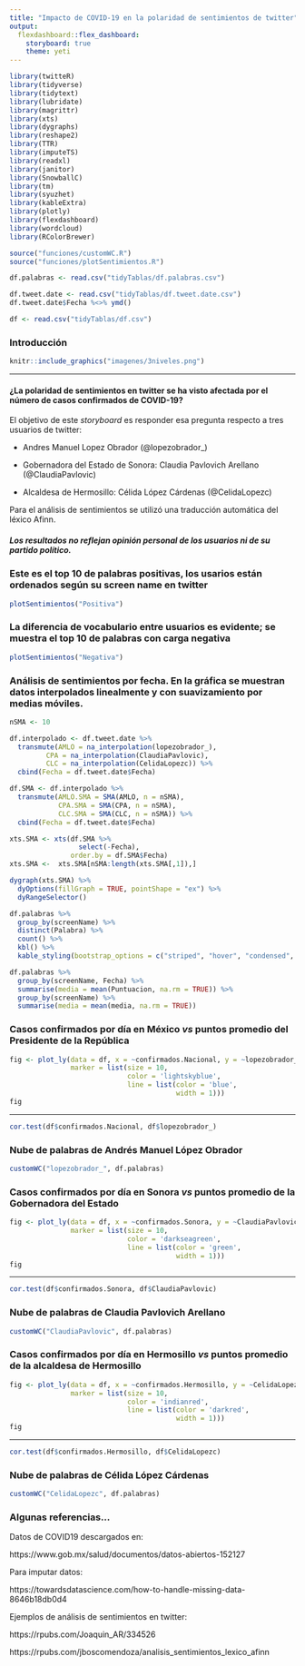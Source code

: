 ```yaml
---
title: "Impacto de COVID-19 en la polaridad de sentimientos de twitter"
output: 
  flexdashboard::flex_dashboard:
    storyboard: true
    theme: yeti
---
```


```r
library(twitteR)
library(tidyverse)
library(tidytext)
library(lubridate)
library(magrittr)
library(xts)
library(dygraphs)
library(reshape2)
library(TTR)
library(imputeTS)
library(readxl)
library(janitor)
library(SnowballC)
library(tm)
library(syuzhet)
library(kableExtra)
library(plotly)
library(flexdashboard)
library(wordcloud)
library(RColorBrewer)
```

```r
source("funciones/customWC.R")
source("funciones/plotSentimientos.R")

df.palabras <- read.csv("tidyTablas/df.palabras.csv")

df.tweet.date <- read.csv("tidyTablas/df.tweet.date.csv")
df.tweet.date$Fecha %<>% ymd()

df <- read.csv("tidyTablas/df.csv")
```

### Introducción {data-commentary-width=500}

```r
knitr::include_graphics("imagenes/3niveles.png")
```

***

#### ¿La polaridad de sentimientos en twitter se ha visto afectada por el número de casos confirmados de COVID-19?

El objetivo de este _storyboard_ es responder esa pregunta respecto a tres usuarios de twitter:

- Andres Manuel Lopez Obrador (@lopezobrador_)

- Gobernadora del Estado de Sonora: 
  Claudia Pavlovich Arellano (@ClaudiaPavlovic)

- Alcaldesa de Hermosillo: 
  Célida López Cárdenas (@CelidaLopezc)

Para el análisis de sentimientos se utilizó una traducción automática del léxico Afinn.



##### Los resultados no reflejan opinión personal de los usuarios ni de su partido político.

### Este es el top 10 de palabras positivas, los usarios están ordenados según su screen name en twitter

```r
plotSentimientos("Positiva")
```

### La diferencia de vocabulario entre usuarios es evidente; se muestra el top 10 de palabras con carga negativa

```r
plotSentimientos("Negativa")
```

### Análisis de sentimientos por fecha. En la gráfica se muestran datos interpolados linealmente y con suavizamiento por medias móviles.

```r
nSMA <- 10

df.interpolado <- df.tweet.date %>%
  transmute(AMLO = na_interpolation(lopezobrador_),
         CPA = na_interpolation(ClaudiaPavlovic),
         CLC = na_interpolation(CelidaLopezc)) %>%
  cbind(Fecha = df.tweet.date$Fecha)

df.SMA <- df.interpolado %>%
  transmute(AMLO.SMA = SMA(AMLO, n = nSMA),
            CPA.SMA = SMA(CPA, n = nSMA),
            CLC.SMA = SMA(CLC, n = nSMA)) %>%
  cbind(Fecha = df.tweet.date$Fecha) 

xts.SMA <- xts(df.SMA %>% 
                 select(-Fecha),
               order.by = df.SMA$Fecha)
xts.SMA <-  xts.SMA[nSMA:length(xts.SMA[,1]),]

dygraph(xts.SMA) %>%
  dyOptions(fillGraph = TRUE, pointShape = "ex") %>%
  dyRangeSelector()
```

```r
df.palabras %>% 
  group_by(screenName) %>% 
  distinct(Palabra) %>% 
  count() %>% 
  kbl() %>% 
  kable_styling(bootstrap_options = c("striped", "hover", "condensed", "responsive")) 
```

```r
df.palabras %>% 
  group_by(screenName, Fecha) %>% 
  summarise(media = mean(Puntuacion, na.rm = TRUE)) %>%
  group_by(screenName) %>%
  summarise(media = mean(media, na.rm = TRUE))
```

### Casos confirmados por día en México _vs_ puntos promedio del Presidente de la República {data-commentary-width=500}

```r
fig <- plot_ly(data = df, x = ~confirmados.Nacional, y = ~lopezobrador_,
               marker = list(size = 10,
                             color = 'lightskyblue',
                             line = list(color = 'blue',
                                         width = 1)))
fig
```

***

```r
cor.test(df$confirmados.Nacional, df$lopezobrador_)
```

### Nube de palabras de Andrés Manuel López Obrador

```r
customWC("lopezobrador_", df.palabras)
```

### Casos confirmados por día en Sonora _vs_ puntos promedio de la Gobernadora del Estado {data-commentary-width=500}

```r
fig <- plot_ly(data = df, x = ~confirmados.Sonora, y = ~ClaudiaPavlovic,
               marker = list(size = 10,
                             color = 'darkseagreen',
                             line = list(color = 'green',
                                         width = 1)))
fig
```

***

```r
cor.test(df$confirmados.Sonora, df$ClaudiaPavlovic)
```

### Nube de palabras de Claudia Pavlovich Arellano

```r
customWC("ClaudiaPavlovic", df.palabras)
```

### Casos confirmados por día en Hermosillo _vs_ puntos promedio de la alcaldesa de Hermosillo {data-commentary-width=500}

```r
fig <- plot_ly(data = df, x = ~confirmados.Hermosillo, y = ~CelidaLopezc,
               marker = list(size = 10,
                             color = 'indianred',
                             line = list(color = 'darkred',
                                         width = 1)))
fig

```

***

```r
cor.test(df$confirmados.Hermosillo, df$CelidaLopezc)
```

### Nube de palabras de Célida López Cárdenas

```r
customWC("CelidaLopezc", df.palabras)
```

### Algunas referencias...

Datos de COVID19 descargados en:

https://www.gob.mx/salud/documentos/datos-abiertos-152127


Para imputar datos:

https://towardsdatascience.com/how-to-handle-missing-data-8646b18db0d4


Ejemplos de análisis de sentimientos en twitter:

https://rpubs.com/Joaquin_AR/334526

https://rpubs.com/jboscomendoza/analisis_sentimientos_lexico_afinn

